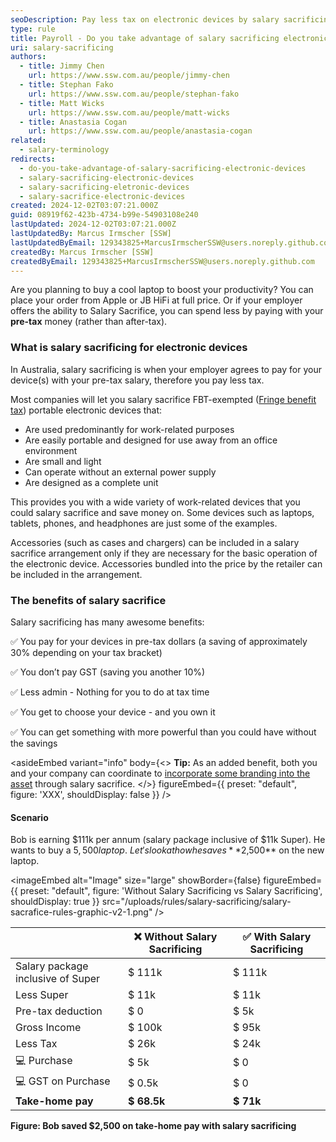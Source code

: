 ```yaml
---
seoDescription: Pay less tax on electronic devices by salary sacrificing with your pre-tax money and save approximately 30% depending on your tax bracket.
type: rule
title: Payroll - Do you take advantage of salary sacrificing electronic devices? (Aussie only)
uri: salary-sacrificing
authors:
  - title: Jimmy Chen
    url: https://www.ssw.com.au/people/jimmy-chen
  - title: Stephan Fako
    url: https://www.ssw.com.au/people/stephan-fako
  - title: Matt Wicks
    url: https://www.ssw.com.au/people/matt-wicks
  - title: Anastasia Cogan
    url: https://www.ssw.com.au/people/anastasia-cogan
related:
  - salary-terminology
redirects:
  - do-you-take-advantage-of-salary-sacrificing-electronic-devices
  - salary-sacrificing-electronic-devices
  - salary-sacrificing-eletronic-devices
  - salary-sacrifice-electronic-devices
created: 2024-12-02T03:07:21.000Z
guid: 08919f62-423b-4734-b99e-54903108e240
lastUpdated: 2024-12-02T03:07:21.000Z
lastUpdatedBy: Marcus Irmscher [SSW]
lastUpdatedByEmail: 129343825+MarcusIrmscherSSW@users.noreply.github.com
createdBy: Marcus Irmscher [SSW]
createdByEmail: 129343825+MarcusIrmscherSSW@users.noreply.github.com
---
```


Are you planning to buy a cool laptop to boost your productivity? You can place your order from Apple or JB HiFi at full price. Or if your employer offers the ability to Salary Sacrifice, you can spend less by paying with your **pre-tax** money (rather than after-tax).

<youtubeEmbed url="https://youtu.be/ORTMJoyX_fg" description="Video: Pay Less Tax with Salary Sacrificing! | Electronic Devices (4 min)" />

### What is salary sacrificing for electronic devices

In Australia, salary sacrificing is when your employer agrees to pay for your device(s) with your pre-tax salary, therefore you pay less tax.

Most companies will let you salary sacrifice FBT-exempted ([Fringe benefit tax](https://www.forgov.qld.gov.au/finance-and-procurement/finance-travel-and-assets/taxation-and-financial-management/manage-taxation/fringe-benefits-tax-fbt)) portable electronic devices that:

* Are used predominantly for work-related purposes
* Are easily portable and designed for use away from an office environment
* Are small and light
* Can operate without an external power supply
* Are designed as a complete unit

This provides you with a wide variety of work-related devices that you could salary sacrifice and save money on. Some devices such as laptops, tablets, phones, and headphones are just some of the examples.

Accessories (such as cases and chargers) can be included in a salary sacrifice arrangement only if they are necessary for the basic operation of the electronic device. Accessories bundled into the price by the retailer can be included in the arrangement.

### The benefits of salary sacrifice

Salary sacrificing has many awesome benefits:

✅ You pay for your devices in pre-tax dollars (a saving of approximately 30% depending on your tax bracket)

✅ You don’t pay GST (saving you another 10%)

✅ Less admin - Nothing for you to do at tax time

✅ You get to choose your device - and you own it

✅ You can get something with more powerful than you could have without the savings

<asideEmbed
  variant="info"
  body={<>
    **Tip:** As an added benefit, both you and your company can coordinate to [incorporate some branding into the asset](/brand-your-assets) through salary sacrifice.
  </>}
  figureEmbed={{
    preset: "default",
    figure: 'XXX',
    shouldDisplay: false
  }}
/>

#### Scenario

Bob is earning $111k per annum (salary package inclusive of $11k Super). He wants to buy a $5,500 laptop.\
Let's look at how he saves **$2,500** on the new laptop.


<imageEmbed
  alt="Image"
  size="large"
  showBorder={false}
  figureEmbed={{
    preset: "default",
    figure: 'Without Salary Sacrificing vs Salary Sacrificing',
    shouldDisplay: true
  }}
  src="/uploads/rules/salary-sacrificing/salary-sacrafice-rules-graphic-v2-1.png"
/>

|                                   | ❌ Without Salary Sacrificing | ✅ With Salary Sacrificing |
| --------------------------------- | ----------------------------- | -------------------------- |
| Salary package inclusive of Super | $ 111k                        | $ 111k                     |
| Less Super                        | $ 11k                         | $ 11k                      |
| Pre-tax deduction                 | $ 0                           | $ 5k                       |
| Gross Income                      | $ 100k                        | $ 95k                      |
| Less Tax                          | $ 26k                         | $ 24k                      |
| 💻 Purchase                       | $ 5k                          | $ 0                        |
| 💻 GST on Purchase                | $ 0.5k                        | $ 0                        |
| **Take-home pay**                 | **$ 68.5k**                   | **$ 71k**                  |

**Figure: Bob saved $2,500 on take-home pay with salary sacrificing**
